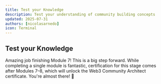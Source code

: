 ```yaml
---
title: Test your Knowledge
description: Test your understanding of community building concepts
updated: 2025-07-31
authors: [nicolasarnedo]
icon: Terminal
---
```


## Test your Knowledge

<Quiz quizId="701" />
<Quiz quizId="702" />
<Quiz quizId="703" />
<Quiz quizId="704" />
<Quiz quizId="705" />

Amazing job finishing Module 7! This is a big step forward. While completing a single module is fantastic, certification for this stage comes after Modules 7–8, which will unlock the Web3 Community Architect certificate. You're almost there! 🌟